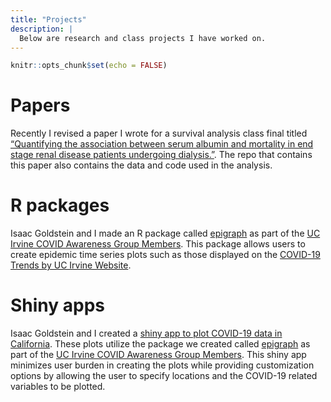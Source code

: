 ```yaml
---
title: "Projects"
description: |
  Below are research and class projects I have worked on.
---
```


```r
knitr::opts_chunk$set(echo = FALSE)
```


# Papers
Recently I revised a paper I wrote for a survival analysis class final titled ["Quantifying the association between serum albumin and mortality in end stage renal disease patients undergoing dialysis."](https://github.com/stats295r-fa20/hw1-CatalinaMedina). The repo that contains this paper also contains the data and code used in the analysis.  

# R packages  
Isaac Goldstein and I made an R package called [epigraph](https://github.com/stats295r-fa20/package-group5) as part of the [UC Irvine COVID Awareness Group Members](https://www.stat.uci.edu/covid19/about.html). This package allows users to create epidemic time series plots such as those displayed on the [COVID-19 Trends by UC Irvine Website](https://www.stat.uci.edu/covid19/index.html).  

# Shiny apps  
Isaac Goldstein and I created a [shiny app to plot COVID-19 data in California](https://github.com/stats295r-fa20/shiny-group10). These plots utilize the package we created called [epigraph](https://github.com/stats295r-fa20/package-group5) as part of the [UC Irvine COVID Awareness Group Members](https://www.stat.uci.edu/covid19/about.html). This shiny app minimizes user burden in creating the plots while providing customization options by allowing the user to specify locations and the COVID-19 related variables to be plotted.
